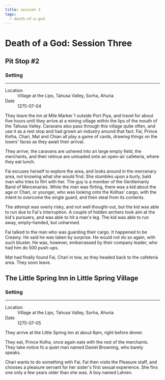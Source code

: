 ```yaml
---
title: session 3
tags:
  - death-of-a-god
---
```


# Death of a God: Session Three

## Pit Stop #2

<div class="event-infobar">
  <h3>Setting</h3>

  <hr />

  <dl>
    <dt>Location</dt>
    <dd>Village at the Lips, Tahusa Valley, Sorha, Ahuria</dd>
    <dt>Date</dt>
    <dd>1275-07-04</dd>
  </dl>
</div>

They leave the inn at Mile Marker 1 outside Port Piya, and travel for about five
hours until they arrive at a mining village within the lips of the mouth of the
Tahusa Valley. Caravans also pass through this village quite often, and use it
as a rest stop and had grown an industry around that fact. Fai, Prince Kolha,
Chari, Mat and Chian all play a game of cards, drawing things on the losers'
faces as they await their arrival.

They arrive, the caravans are ushered into an large empty field, the merchants,
and their retinue are unloaded onto an open-air cafeteria, where they eat lunch.

Fai excuses herself to explore the area, and looks around in the mercenary area,
not knowing what she would find. She stumbles upon a burly, bald man who tries
to flirt with her. The guy is a member of the Gentlemanly Band of Mercenaries.
While the man was flirting, there was a kid about the age or Chari, or younger,
who was looking onto the Kolhas' cargo, with the intent to overcome the single
guard, and then steal from its contents.

The attempt was overly risky, and not well thought-out, but the kid was able to
run due to Fai's interruption. A couple of hidden archers took aim at the kid's
pursuers, and was able to hit a man's leg. The kid was able to run away,
empty-handed, but unharmed.

Fai talked to the man who was guarding their cargo. It happened to be Creamy. He
said he was taken by surprise. He would not do so again, with such bluster. He
was, however, embarrassed by their company leader, who had him do 500 push-ups.

Mat had finally found Fai, Chari in tow, as they headed back to the cafeteria
area. They soon leave.

## The Little Spring Inn in Little Spring Village

<div class="event-infobar">
  <h3>Setting</h3>

  <hr />

  <dl>
    <dt>Location</dt>
    <dd>Village at the Lips, Tahusa Valley, Sorha, Ahuria</dd>
    <dt>Date</dt>
    <dd>1275-07-05</dd>
  </dl>
</div>

They arrive at the Little Spring Inn at about 6pm, right before dinner.

They eat, Prince Kolha, once again eats with the rest of the merchants. They
take notice fo a quiet man named Daniel Browning, who barely speaks.

Chari wants to do something with Fai. Fai then visits the Pleasure staff, and
chooses a pleasure servant for her sister's first sexual experience. She fins
one only a few years older than she was. A boy named Lahren.
